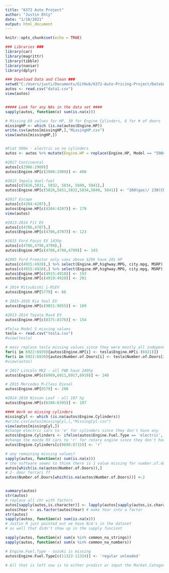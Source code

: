 ```yaml
---
title: "6372 Auto Project"
author: "Justin Ehly"
date: "1/18/2021"
output: html_document
---
```


```r
knitr::opts_chunk$set(echo = TRUE)
```

```r
### Libraries ###
library(car)
library(magrittr)
library(tibble)
library(naniar)
library(dplyr)
```

```r
### Download Data and Clean ###
setwd("C:/Users/justi/Documents/GitHub/6372-Auto-Pricing-Project/DataSet")
autos <- read.csv("data1.csv")
view(autos)


##### Look for any NAs in the data set ####
sapply(autos, function(x) sum(is.na(x)))

# Missing 69 values for HP, 30 for Engine Cylinders, 6 for # of doors
missingHP <- which (is.na(autos$Engine.HP))
write.csv(autos[missingHP,],"MissingHP.csv")
view(autos[missingHP,])


#Fiat 500e - electric so no cylinders
autos <- autos %>% mutate(Engine.HP = replace(Engine.HP, Model == "500e",111)) 

#2017 Continental
autos[c(2906:2909)]
autos$Engine.HP[c(2906:2909)] <- 400 

#2015 Impala duel-fuel
autos[c(5826,5831, 5832, 5834, 5840, 5841),]
autos$Engine.HP[c(5826,5831,5832,5834,5840, 5841)] <- "260(gas)/ 230(CNG) "

#2017 Escape
autos[c(4204:4207),]
autos$Engine.HP[c(4204:4207)] <- 179 
view(autos)

#2013-2014 Fit EV
autos[c(4706,4707),]
autos$Engine.HP[c(4706,4707)] <- 123

#2015 Ford Focus EV 143hp
autos[c(4786,4790,4799),]
autos$Engine.HP[c(4786,4790,4799)] <- 143

#2005 Ford Freestar only vans above $29k have 201 HP
autos[c(4915:4928),] %>% select(Engine.HP,highway.MPG, city.mpg, MSRP) %>% arrange(MSRP)
autos[c(4915:4928),] %>% select(Engine.HP,highway.MPG, city.mpg, MSRP) %>% arrange(highway.MPG)
autos$Engine.HP[c(4915:4918)] <- 193
autos$Engine.HP[c(4919:4920)] <- 201

# 2014 Mitsubishi i-MiEV
autos$Engine.HP[5779] <- 66

# 2015-2016 Kia Soul EV
autos$Engine.HP[c(9851:9855)] <- 109

#2013-2014 Toyota Rav4 EV
autos$Engine.HP[c(8375:8376)] <- 154

#Telsa Model S missing values
tesla <- read.csv("tesla.csv")
#view(tesla)

# mass replace tesla missing values since they were mostly all independent
for(i in 6922:6939){autos$Engine.HP[i] <- tesla$Engine.HP[i-(6921)]}
for(i in 6922:6939){autos$Number.of.Doors[i] <- tesla$Number.of.Doors[i-(6921)]}
#view(autos)

# 2017 Lincoln MKZ - all FWD have 240hp
autos$Engine.HP[c(6909,6911,6917,6919)] <- 240

# 2015 Mercedes M-Class Diesel
autos$Engine.HP[6579] <- 200

#2014-2016 Nissan Leaf - all 107 hp
autos$Engine.HP[c(6386:6395)] <- 107

#### Work on missing cylinders 
missingCyl <- which (is.na(autos$Engine.Cylinders))
#write.csv(autos[missingCyl,],"MissingCyl.csv")
view(autos[missingCyl,])
#change electric cars to 'e' for cylinders since they don't have any
autos$Engine.Cylinders <- ifelse(autos$Engine.Fuel.Type == 'electric','e',autos$Engine.Cylinders)
#change the mazda RX cars to 'r' for rotary engine since they don't have cylinders
autos$Engine.Cylinders[c(8696:8715)] <- 'r'

# any remaining missing values?
sapply(autos, function(x) sum(is.na(x)))
# the software seems to think there is 1 value missing for number.of.doors
autos[which(is.na(autos$Number.of.Doors)),]
# 2- door ferrari ff
autos$Number.of.Doors[which(is.na(autos$Number.of.Doors))] <-2


summary(autos)
str(autos)
# replace all chr with factors
autos[sapply(autos,is.character)] <- lapply(autos[sapply(autos,is.character)], as.factor)
autos$Year <- as.factor(autos$Year) # make Year into a factor
str(autos)
sapply(autos, function(x) sum(is.na(x)))
# Justin R just pointed out we have N/A's in the dataset 
# as well that didn't show up in the sapply funciont

sapply(autos, function(x) sum(x %in% common_na_strings))
sapply(autos, function(x) sum(x %in% common_na_numbers))

# Engine.Fuel.Type - suzuki is missing
autos$Engine.Fuel.Type[c(11322-11324)] <- 'regular unleaded'

# All that is left now is to either predict or imput the Market.Category


```